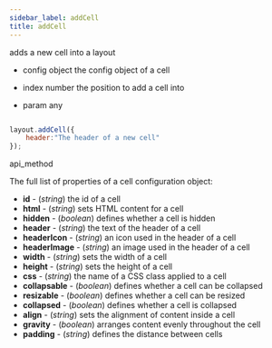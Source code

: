 ```yaml
---
sidebar_label: addCell
title: addCell
---
```



          


<Short>
 adds a new cell into a layout



</Short>



- config	object		the config object of a cell
- index		number		the position to add a cell into


- param	any


~~~js

layout.addCell({
    header:"The header of a new cell"
});


~~~
 api_method

<Descr>

The full list of properties of a cell configuration object:

- <strong>id</strong> - (*string*) the id of a cell
- <strong>html</strong> - (*string*) sets HTML content for a cell
- <strong>hidden</strong> - (*boolean*) defines whether a cell is hidden
- <strong>header</strong> - (*string*) the text of the header of a cell
- <strong>headerIcon</strong> - (*string*) an icon used in the header of a cell
- <strong>headerImage</strong> - (*string*) an image used in the header of a cell
- <strong>width</strong> - (*string*) sets the width of a cell
- <strong>height</strong> - (*string*) sets the height of a cell
- <strong>css</strong> - (*string*) the name of a CSS class applied to a cell
- <strong>collapsable</strong>  - (*boolean*) defines whether a cell can be collapsed 
- <strong>resizable</strong> - (*boolean*) defines whether a cell can be resized
- <strong>collapsed</strong> - (*boolean*) defines whether a cell is collapsed 
- <strong>align</strong> - (*string*) sets the alignment of content inside a cell
- <strong>gravity</strong> - (*boolean*) arranges content evenly throughout the cell
- <strong>padding</strong> - (*string*) defines the distance between cells





</Descr>





